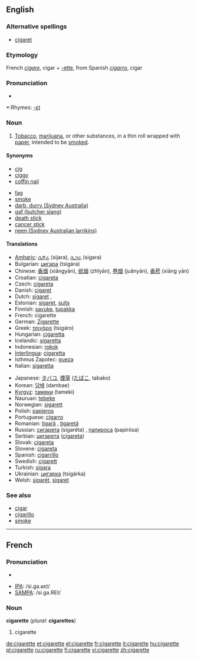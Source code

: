 ==English==

===Alternative spellings===
*[[cigaret]]

===Etymology===
French ''[[cigare]]'', cigar + [[-ette]], from Spanish ''[[cigarro]]'', cigar

===Pronunciation===
*{{audio|en-us-cigarette.ogg|Audio (US)}}

*:Rhymes: [[Rhymes:English:-ɛt|-ɛt]]

===Noun===
{{en-noun}}

# [[tobacco|Tobacco]], [[marijuana]], or other substances, in a thin roll wrapped with [[paper]], intended to be [[smoke]]d.

====Synonyms====
{{top2}}
*[[cig]]
*[[ciggy]]
*[[coffin nail]]
{{mid2}}
*[[fag]]
*[[smoke]]
*[[darb, durry (Sydney Australia)]]
*[[gaf (butcher slang)]]
*[[death stick]]
*[[cancer stick]]
*[[neen (Sydney Australian larrikins)]]
{{bottom}}

====Translations====
{{top}}
*[[Amharic]]: [[ሲጃራ]] (sijara), [[ሲጋራ]] (sigara)
*Bulgarian: [[цигара]] (tsigára) {{f}}
*Chinese: [[香烟]] (xiāngyān), [[纸烟]] (zhǐyān), [[卷烟]] (juǎnyān), [[香菸]] (xiāng yān)
*Croatian: [[cigareta]] {{f}}
*Czech: [[cigareta]] {{f}}
*Danish: [[cigaret]] {{g|Danish}}
*Dutch: [[sigaret]] {{m}}, {{f}}
*Estonian: [[sigaret]], [[suits]]
*Finnish: [[savuke]], [[tupakka]]
*French: cigarette {{f}}
*German: [[Zigarette]] {{f}}
*Greek: [[τσιγάρο]] (tsigáro) {{n}}
*Hungarian: [[cigaretta]]
*Icelandic: [[sígaretta]] {{f}}
*Indonesian: [[rokok]]
*[[Interlingua]]: [[cigaretta]]
*Isthmus Zapotec: [[gueza]]
*Italian: [[sigaretta]] {{f}}
{{mid}}
*Japanese: [[タバコ]], [[煙草]] ([[たばこ]], tabako)
*Korean: [[담배]] (dambae)
*[[Kyrgyz]]: [[тамеки]] (tameki)
*Nauruan: [[tebeke]]
*Norwegian: [[sigarett]] {{g|Norwegian}}
*Polish: [[papieros]] {{m}}
*Portuguese: [[cigarro]] {{f}}
*Romanian: [[ţigară]] {{f}}, [[ţigaretă]] {{f}}
*Russian: [[сигарета]] (sigaréta) {{f}}, [[папироса]] (papirósa) {{f}}
*Serbian: [[цигарета]] ([[cigareta]]) {{f}}
*Slovak: [[cigareta]] {{f}}
*Slovene: [[cigareta]] {{f}}
*Spanish: [[cigarrillo]] {{m}}
*Swedish: [[cigarett]] {{c}}
*Turkish: [[sigara]]
*Ukrainian: [[цигарка]] (tsigárka) {{f}}
*Welsh: [[sigarét]], [[sigaret]] {{g|Welsh}}
{{bottom}}

===See also===
*[[cigar]]
*[[cigarillo]]
*[[smoke]]

----

==French==

===Pronunciation===
*{{audio|en-us-cigarette.ogg|Audio (US)}}

*[[w:IPA|IPA]]: /si.ɡa.ʁɛt/
*[[w:SAMPA|SAMPA]]: /si.ga.REt/

===Noun===
'''cigarette''' {{f}} (''plural:'' '''cigarettes''')

# cigarette

[[de:cigarette]]
[[et:cigarette]]
[[el:cigarette]]
[[fr:cigarette]]
[[it:cigarette]]
[[hu:cigarette]]
[[pl:cigarette]]
[[ru:cigarette]]
[[fi:cigarette]]
[[vi:cigarette]]
[[zh:cigarette]]